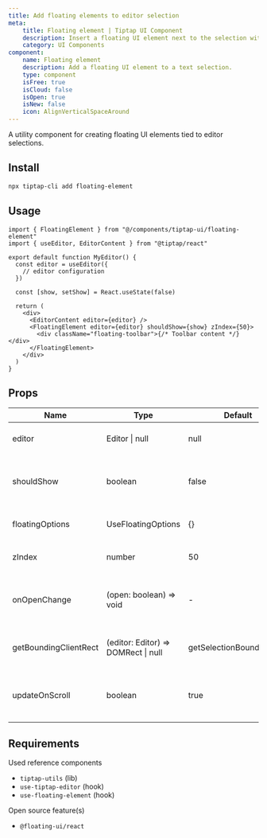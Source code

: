 ```yaml
---
title: Add floating elements to editor selection
meta:
    title: Floating element | Tiptap UI Component
    description: Insert a floating UI element next to the selection within your Tiptap editor. More in the docs.
    category: UI Components
component:
    name: Floating element
    description: Add a floating UI element to a text selection.
    type: component
    isFree: true
    isCloud: false
    isOpen: true
    isNew: false
    icon: AlignVerticalSpaceAround
---
```


A utility component for creating floating UI elements tied to editor selections.

## Install

```bash
npx tiptap-cli add floating-element
```

## Usage

```tsx
import { FloatingElement } from "@/components/tiptap-ui/floating-element"
import { useEditor, EditorContent } from "@tiptap/react"

export default function MyEditor() {
  const editor = useEditor({
    // editor configuration
  })

  const [show, setShow] = React.useState(false)

  return (
    <div>
      <EditorContent editor={editor} />
      <FloatingElement editor={editor} shouldShow={show} zIndex={50}>
        <div className="floating-toolbar">{/* Toolbar content */}</div>
      </FloatingElement>
    </div>
  )
}
```

## Props

| Name                  | Type                                | Default                  | Description                                    |
| --------------------- | ----------------------------------- | ------------------------ | ---------------------------------------------- |
| editor                | Editor \| null                      | null                     | The TipTap editor instance                     |
| shouldShow            | boolean                             | false                    | Controls whether the element should be visible |
| floatingOptions       | UseFloatingOptions                  | {}                       | Options for the floating UI                    |
| zIndex                | number                              | 50                       | Z-index for the floating element               |
| onOpenChange          | (open: boolean) => void             | -                        | Callback when visibility state changes         |
| getBoundingClientRect | (editor: Editor) => DOMRect \| null | getSelectionBoundingRect | Tiptap util function to determine position     |
| updateOnScroll        | boolean                             | true                     | Whether to update position on scroll events    |

## Requirements

Used reference components

- `tiptap-utils` (lib)
- `use-tiptap-editor` (hook)
- `use-floating-element` (hook)

Open source feature(s)

- `@floating-ui/react`